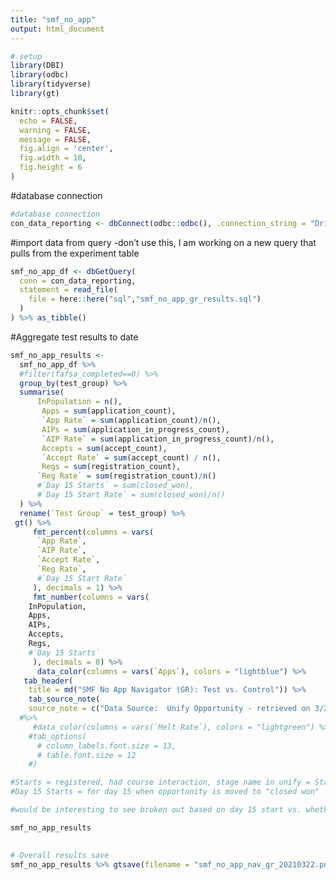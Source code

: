 ```yaml
---
title: "smf_no_app"
output: html_document
---
```


```r
# setup
library(DBI)
library(odbc)
library(tidyverse)
library(gt)

knitr::opts_chunk$set(
  echo = FALSE,
  warning = FALSE,
  message = FALSE,
  fig.align = 'center',
  fig.width = 10,
  fig.height = 6
)
```



#database connection
```r
#database connection
con_data_reporting <- dbConnect(odbc::odbc(), .connection_string = "Driver={SQL Server Native Client 11.0};\n                          Server=COCE-DS-LSTNR,50222;\n                          Database=Data_Reporting;\n                          trusted_connection=yes;")
```


#import data from query -don't use this, I am working on a new query that pulls from the experiment table
```r
smf_no_app_df <- dbGetQuery(
  conn = con_data_reporting, 
  statement = read_file(
    file = here::here("sql","smf_no_app_gr_results.sql")
  )
) %>% as_tibble()
```


#Aggregate test results to date
```r
smf_no_app_results <- 
  smf_no_app_df %>% 
  #filter(fafsa_completed==0) %>% 
  group_by(test_group) %>% 
  summarise(
      InPopulation = n(), 
       Apps = sum(application_count),
       `App Rate` = sum(application_count)/n(),
       AIPs = sum(application_in_progress_count),
       `AIP Rate` = sum(application_in_progress_count)/n(),
       Accepts = sum(accept_count),
       `Accept Rate` = sum(accept_count) / n(),
       Regs = sum(registration_count),
      `Reg Rate` = sum(registration_count)/n()
      #`Day 15 Starts` = sum(closed_won),
      #`Day 15 Start Rate` = sum(closed_won)/n()
  ) %>% 
  rename(`Test Group` = test_group) %>% 
 gt() %>%
     fmt_percent(columns = vars(
      `App Rate`,
      `AIP Rate`,
      `Accept Rate`,
      `Reg Rate`,
      #`Day 15 Start Rate`
     ), decimals = 1) %>%
     fmt_number(columns = vars(
    InPopulation,
    Apps,
    AIPs,
    Accepts,
    Regs,
    #`Day 15 Starts`
     ), decimals = 0) %>%
      data_color(columns = vars(`Apps`), colors = "lightblue") %>%
   tab_header(
    title = md("SMF No App Navigator (GR): Test vs. Control")) %>% 
    tab_source_note(
    source_note = c("Data Source:  Unify Opportunity - retrieved on 3/22/21"))
  #%>%
     #data_color(columns = vars(`Melt Rate`), colors = "lightgreen") %>%
    #tab_options(
      # column_labels.font.size = 13,
      # table.font.size = 12
    #)

#Starts = registered, had course interaction, stage name in unify = Started
#Day 15 Starts = for day 15 when opportunity is moved to "closed won"

#would be interesting to see broken out based on day 15 start vs. whether they logged in or not, irrespective of which test group they were in

smf_no_app_results
  
```



```r
# Overall results save
smf_no_app_results %>% gtsave(filename = "smf_no_app_nav_gr_20210322.png", path = here::here("imgs"))
```